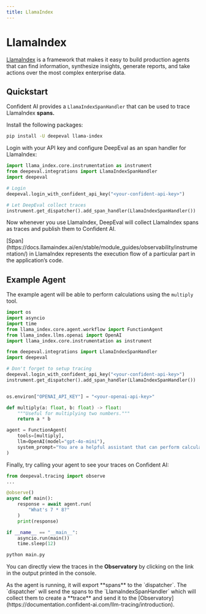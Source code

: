 ```yaml
---
title: LlamaIndex
---
```



# LlamaIndex


[LlamaIndex](https://www.llamaindex.ai/) is a framework that makes it easy to build production agents that can find information, synthesize insights, generate reports, and take actions over the most complex enterprise data.

## Quickstart

Confident AI provides a `LlamaIndexSpanHandler` that can be used to trace LlamaIndex **spans.**

Install the following packages:

```bash
pip install -U deepeval llama-index
```

Login with your API key and configure DeepEval as an span handler for LlamaIndex:

```python filename="main.py" showLineNumbers {6, 9}
import llama_index.core.instrumentation as instrument
from deepeval.integrations import LlamaIndexSpanHandler
import deepeval

# Login
deepeval.login_with_confident_api_key("<your-confident-api-key>")

# Let DeepEval collect traces
instrument.get_dispatcher().add_span_handler(LlamaIndexSpanHandler())
```

Now whenever you use LlamaIndex, DeepEval will collect LlamaIndex spans as traces and publish them to Confident AI.

<Callout type="info">
[Span](https://docs.llamaindex.ai/en/stable/module_guides/observability/instrumentation/) in LlamaIndex represents the execution flow of a particular part in the application’s code.
</Callout>

## Example Agent

The example agent will be able to perform calculations using the `multiply` tool.

```python showLineNumbers filename="main.py" {12, 13, 22}
import os
import asyncio
import time
from llama_index.core.agent.workflow import FunctionAgent
from llama_index.llms.openai import OpenAI
import llama_index.core.instrumentation as instrument

from deepeval.integrations import LlamaIndexSpanHandler
import deepeval

# Don't forget to setup tracing
deepeval.login_with_confident_api_key("<your-confident-api-key>")
instrument.get_dispatcher().add_span_handler(LlamaIndexSpanHandler())


os.environ["OPENAI_API_KEY"] = "<your-openai-api-key>"

def multiply(a: float, b: float) -> float:
    """Useful for multiplying two numbers."""
    return a * b

agent = FunctionAgent(
    tools=[multiply],
    llm=OpenAI(model="gpt-4o-mini"),
    system_prompt="You are a helpful assistant that can perform calculations.",
)
```

Finally, try calling your agent to see your traces on Confident AI:

```python filename="main.py" {4}
from deepeval.tracing import observe
...

@observe()
async def main():   
    response = await agent.run(
        "What's 7 * 8?"
    )
    print(response)

if __name__ == "__main__":
    asyncio.run(main())
    time.sleep(12)
```

```bash
python main.py
```

You can directly view the traces in the **Observatory** by clicking on the link in the output printed in the console.

<Callout>
As the agent is running, it will export **spans** to the `dispatcher`. The `dispatcher` will send the spans to the `LlamaIndexSpanHandler` which will collect them to create a **trace** and send it to the [Observatory](https://documentation.confident-ai.com/llm-tracing/introduction).
</Callout>
